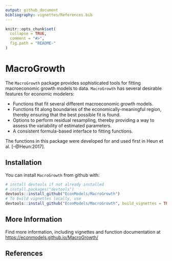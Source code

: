 ```yaml
---
output: github_document
bibliography: vignettes/References.bib
---
```


<!-- README.md is generated from README.Rmd. Please edit that file -->

```r
knitr::opts_chunk$set(
  collapse = TRUE,
  comment = "#>",
  fig.path = "README-"
)
```

# MacroGrowth

The `MacroGrowth` package provides sophisticated tools for fitting macroeconomic 
growth models to data. 
`MacroGrowth` has several desirable features for economic modelers:

* Functions that fit several different macroeconomic growth models.
* Functions fit along 
boundaries of the economically-meaningful region, 
thereby ensuring that the best possible fit is found.
* Options to perform residual resampling, 
thereby providing a way to assess the variability of estimated parameters.
* A consistent formula-based interface to fitting functions.

The functions in this package were developed for and used first in 
Heun et al. [-@Heun:2017].


## Installation

You can install `MacroGrowth` from github with:

```r
# install devtools if not already installed
# install.packages("devtools")
devtools::install_github("EconModels/MacroGrowth")
# To build vignettes locally, use
devtools::install_github("EconModels/MacroGrowth", build_vignettes = TRUE)
```

## More Information

Find more information, including vignettes and function documentation at 
<https://econmodels.github.io/MacroGrowth/>

## References


